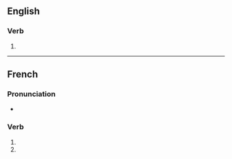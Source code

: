 {{also|particularisés}}
==English==

===Verb===
{{head|en|verb form}}

# {{en-third-person singular of|particularise}}

----

==French==

===Pronunciation===
* {{homophones|fr|particularise|particularisent}}

===Verb===
{{head|fr|verb form}}

# {{inflection of|fr|particulariser||2|s|pres|ind}}
# {{inflection of|fr|particulariser||2|s|pres|sub}}